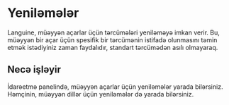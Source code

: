 # Yeniləmələr

Languine, müəyyən açarlar üçün tərcümələri yeniləməyə imkan verir. Bu, müəyyən bir açar üçün spesifik bir tərcümənin istifadə olunmasını təmin etmək istədiyiniz zaman faydalıdır, standart tərcümədən asılı olmayaraq.

## Necə işləyir

İdarəetmə panelində, müəyyən açarlar üçün yeniləmələr yarada bilərsiniz. Həmçinin, müəyyən dillər üçün yeniləmələr də yarada bilərsiniz.